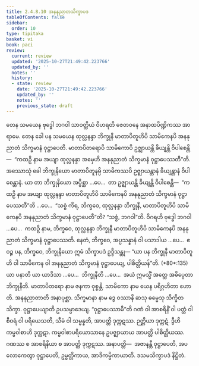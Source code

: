 ```yaml
---
title: 2.4.8.10 အနနုညာတသိက္ခာပဒ
tableOfContents: false
sidebar:
  order: 10
type: tipitaka
basket: vi
book: paci
review:
  current: review
  updated: '2025-10-27T21:49:42.223766'
  updated_by: ''
  notes: ''
  history:
  - state: review
    date: '2025-10-27T21:49:42.223766'
    updated_by: ''
    notes: ''
    previous_state: draft
---
```



<ReviewStatus review={frontmatter.review} showDetails={true} />

<HypothesisAnnotation frontmatter={frontmatter} />

<DynamicBreadcrumb />

<Division number="1162" book="paci" e="ch" v="2" p="446">

<Paragraph number="3393" book="paci">
တေန သမယေန ဗုဒ္ဓေါ ဘဂဝါ သာဝတ္ထိယံ ဝိဟရတိ ဇေတဝနေ အနာထပိဏ္ဍိကဿ အာရာမေ. တေန ခေါ ပန သမယေန ထုလ္လနန္ဒာ ဘိက္ခုနီ မာတာပိတူဟိပိ သာမိကေနပိ အနနုညာတံ သိက္ခမာနံ ဝုဋ္ဌာပေတိ. မာတာပိတရောပိ သာမိကောပိ ဥဇ္ဈာယန္တိ ခိယျန္တိ ဝိပါစေန္တိ—  “ကထဉှိ နာမ အယျာ ထုလ္လနန္ဒာ အမှေဟိ အနနုညာတံ သိက္ခမာနံ ဝုဋ္ဌာပေဿတီ”တိ.
</Paragraph>

<Paragraph number="3394" book="paci">
အဿောသုံ ခေါ ဘိက္ခုနိယော မာတာပိတူနမ္ပိ သာမိကဿပိ ဥဇ္ဈာယန္တာနံ ခိယျန္တာနံ ဝိပါစေန္တာနံ. ယာ တာ ဘိက္ခုနိယော အပ္ပိစ္ဆာ …ပေ…  တာ ဥဇ္ဈာယန္တိ ခိယျန္တိ ဝိပါစေန္တိ—  “ကထဉှိ နာမ အယျာ ထုလ္လနန္ဒာ မာတာပိတူဟိပိ သာမိကေနပိ အနနုညာတံ သိက္ခမာနံ ဝုဋ္ဌာပေဿတီ”တိ …ပေ…  “သစ္စံ ကိရ, ဘိက္ခဝေ, ထုလ္လနန္ဒာ ဘိက္ခုနီ, မာတာပိတူဟိပိ သာမိကေနပိ အနနုညာတံ သိက္ခမာနံ ဝုဋ္ဌာပေတီ”တိ? “သစ္စံ, ဘဂဝါ”တိ. ဝိဂရဟိ ဗုဒ္ဓေါ ဘဂဝါ …ပေ…  ကထဉှိ နာမ, ဘိက္ခဝေ, ထုလ္လနန္ဒာ ဘိက္ခုနီ မာတာပိတူဟိပိ သာမိကေနပိ အနနုညာတံ သိက္ခမာနံ ဝုဋ္ဌာပေဿတိ. နေတံ, ဘိက္ခဝေ, အပ္ပသန္နာနံ ဝါ ပသာဒါယ …ပေ…  ဧဝဉ္စ ပန, ဘိက္ခဝေ, ဘိက္ခုနိယော ဣမံ သိက္ခာပဒံ ဥဒ္ဒိသန္တု—
</Paragraph>

</Division>
<Division number="1163" book="paci" e="ch" v="2" p="447">

<Paragraph number="3395" book="paci">
<Emphasis>“ယာ ပန ဘိက္ခုနီ မာတာပိတူဟိ ဝါ သာမိကေန ဝါ အနနုညာတံ သိက္ခမာနံ ဝုဋ္ဌာပေယျ, ပါစိတ္တိယန်”</Emphasis>တိ. (*80*:<Emphasis>135</Emphasis>)
</Paragraph>

</Division>
<Division number="1164" book="paci" e="ch" v="2" p="447">

<Paragraph number="3396" book="paci">
<Emphasis>ယာ ပနာ</Emphasis>တိ ယာ ယာဒိသာ …ပေ…  <Emphasis>ဘိက္ခုနီ</Emphasis>တိ …ပေ…  အယံ ဣမသ္မိံ အတ္ထေ အဓိပ္ပေတာ ဘိက္ခုနီတိ.
</Paragraph>

<Paragraph number="3397" book="paci">
<Emphasis>မာတာပိတရော</Emphasis> နာမ ဇနကာ ဝုစ္စန္တိ. <Emphasis>သာမိကော</Emphasis> နာမ ယေန ပရိဂ္ဂဟိတာ ဟောတိ. <Emphasis>အနနုညာတာ</Emphasis>တိ အနာပုစ္ဆာ. <Emphasis>သိက္ခမာနာ</Emphasis> နာမ ဒွေ ဝဿာနိ ဆသု ဓမ္မေသု သိက္ခိတသိက္ခာ. <Emphasis>ဝုဋ္ဌာပေယျာ</Emphasis>တိ ဥပသမ္ပာဒေယျ.
</Paragraph>

<Paragraph number="3398" book="paci">
“ဝုဋ္ဌာပေဿာမီ”တိ ဂဏံ ဝါ အာစရိနိံ ဝါ ပတ္တံ ဝါ စီဝရံ ဝါ ပရိယေသတိ, သီမံ ဝါ သမ္မန္နတိ, အာပတ္တိ ဒုက္ကဋဿ. ဉတ္တိယာ ဒုက္ကဋံ. ဒွီဟိ ကမ္မဝါစာဟိ ဒုက္ကဋာ. ကမ္မဝါစာပရိယောသာနေ ဥပဇ္ဈာယာယ အာပတ္တိ ပါစိတ္တိယဿ. ဂဏဿ စ အာစရိနိယာ စ အာပတ္တိ ဒုက္ကဋဿ.
</Paragraph>

</Division>
<Division number="1165" book="paci" e="ch" v="2" p="447">

<Paragraph number="3399" book="paci">
အနာပတ္တိ—  အဇာနန္တီ ဝုဋ္ဌာပေတိ, အပလောကေတွာ ဝုဋ္ဌာပေတိ, ဥမ္မတ္တိကာယ, အာဒိကမ္မိကာယာတိ.

</Paragraph>
</Division>

<Paragraph number="3400" type="center" book="paci">
ဒသမသိက္ခာပဒံ နိဋ္ဌိတံ.
</Paragraph>